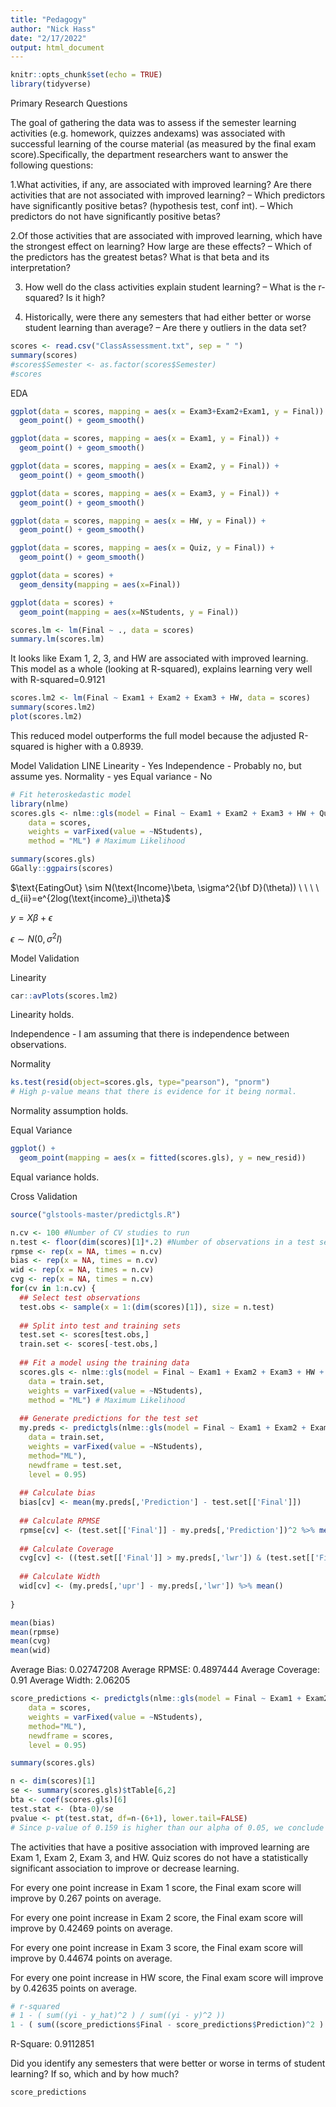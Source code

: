 ```yaml
---
title: "Pedagogy"
author: "Nick Hass"
date: "2/17/2022"
output: html_document
---
```


```r
knitr::opts_chunk$set(echo = TRUE)
library(tidyverse)
```

Primary Research Questions

The goal of gathering the data was to assess if the semester learning activities (e.g. homework, quizzes andexams) was associated with successful learning of the course material (as measured by the final exam score).Specifically, the department researchers want to answer the following questions:

1.What activities, if any, are associated with improved learning?  Are there activities that are not associated with improved learning?
-- Which predictors have significantly positive betas? (hypothesis test, conf int).
-- Which predictors do not have significantly positive betas?

2.Of those activities that are associated with improved learning, which have the strongest effect on learning? How large are these effects?
-- Which of the predictors has the greatest betas? What is that beta and its interpretation?

3. How well do the class activities explain student learning?
-- What is the r-squared? Is it high?

4. Historically, were there any semesters that had either better or worse student learning than average?
-- Are there y outliers in the data set?

```r
scores <- read.csv("ClassAssessment.txt", sep = " ")
summary(scores)
#scores$Semester <- as.factor(scores$Semester)
#scores
```

EDA
```r
ggplot(data = scores, mapping = aes(x = Exam3+Exam2+Exam1, y = Final)) +
  geom_point() + geom_smooth()

ggplot(data = scores, mapping = aes(x = Exam1, y = Final)) +
  geom_point() + geom_smooth()

ggplot(data = scores, mapping = aes(x = Exam2, y = Final)) +
  geom_point() + geom_smooth()

ggplot(data = scores, mapping = aes(x = Exam3, y = Final)) +
  geom_point() + geom_smooth()

ggplot(data = scores, mapping = aes(x = HW, y = Final)) +
  geom_point() + geom_smooth()

ggplot(data = scores, mapping = aes(x = Quiz, y = Final)) +
  geom_point() + geom_smooth()

ggplot(data = scores) +
  geom_density(mapping = aes(x=Final))

ggplot(data = scores) +
  geom_point(mapping = aes(x=NStudents, y = Final))
```


```r
scores.lm <- lm(Final ~ ., data = scores)
summary.lm(scores.lm)
```
It looks like Exam 1, 2, 3, and HW are associated with improved learning.
This model as a whole (looking at R-squared), explains learning very well with R-squared=0.9121

```r
scores.lm2 <- lm(Final ~ Exam1 + Exam2 + Exam3 + HW, data = scores)
summary(scores.lm2)
plot(scores.lm2)
```

This reduced model outperforms the full model because the adjusted R-squared is higher with a 0.8939.

Model Validation
LINE
Linearity - Yes
Independence - Probably no, but assume yes.
Normality - yes
Equal variance - No


```r
# Fit heteroskedastic model
library(nlme)
scores.gls <- nlme::gls(model = Final ~ Exam1 + Exam2 + Exam3 + HW + Quiz + Semester, 
    data = scores, 
    weights = varFixed(value = ~NStudents),
    method = "ML") # Maximum Likelihood

summary(scores.gls)
GGally::ggpairs(scores)
```

$\text{EatingOut} \sim N(\text{Income}\beta, \sigma^2{\bf D}(\theta)) \ \ \ \  d_{ii}=e^{2log(\text{income}_i)\theta}$  


$y = X\beta + \epsilon$

$\epsilon \sim N(0, \sigma^2I)$


Model Validation

Linearity
```r
car::avPlots(scores.lm2)
```
Linearity holds.

Independence - I am assuming that there is independence between observations.

Normality
```r
ks.test(resid(object=scores.gls, type="pearson"), "pnorm")
# High p-value means that there is evidence for it being normal.
```

Normality assumption holds.

Equal Variance
```r
ggplot() + 
  geom_point(mapping = aes(x = fitted(scores.gls), y = new_resid))
```

Equal variance holds.


Cross Validation

```r
source("glstools-master/predictgls.R")

n.cv <- 100 #Number of CV studies to run
n.test <- floor(dim(scores)[1]*.2) #Number of observations in a test set 
rpmse <- rep(x = NA, times = n.cv)
bias <- rep(x = NA, times = n.cv)
wid <- rep(x = NA, times = n.cv)
cvg <- rep(x = NA, times = n.cv)
for(cv in 1:n.cv) {
  ## Select test observations
  test.obs <- sample(x = 1:(dim(scores)[1]), size = n.test)
  
  ## Split into test and training sets
  test.set <- scores[test.obs,]
  train.set <- scores[-test.obs,]
  
  ## Fit a model using the training data
  scores.gls <- nlme::gls(model = Final ~ Exam1 + Exam2 + Exam3 + HW + Quiz + Semester, 
    data = train.set, 
    weights = varFixed(value = ~NStudents),
    method = "ML") # Maximum Likelihood
  
  ## Generate predictions for the test set
  my.preds <- predictgls(nlme::gls(model = Final ~ Exam1 + Exam2 + Exam3 + HW + Quiz + Semester, 
    data = train.set, 
    weights = varFixed(value = ~NStudents),
    method="ML"),
    newdframe = test.set,
    level = 0.95)
  
  ## Calculate bias
  bias[cv] <- mean(my.preds[,'Prediction'] - test.set[['Final']])
  
  ## Calculate RPMSE
  rpmse[cv] <- (test.set[['Final']] - my.preds[,'Prediction'])^2 %>% mean() %>% sqrt()
  
  ## Calculate Coverage
  cvg[cv] <- ((test.set[['Final']] > my.preds[,'lwr']) & (test.set[['Final']] < my.preds[,'upr'])) %>% mean()
  
  ## Calculate Width
  wid[cv] <- (my.preds[,'upr'] - my.preds[,'lwr']) %>% mean()
  
}
```

```r
mean(bias)
mean(rpmse)
mean(cvg)
mean(wid)
```

Average Bias: 0.02747208
Average RPMSE: 0.4897444
Average Coverage: 0.91
Average Width: 2.06205

```r
score_predictions <- predictgls(nlme::gls(model = Final ~ Exam1 + Exam2 + Exam3 + HW + Quiz + Semester, 
    data = scores, 
    weights = varFixed(value = ~NStudents),
    method="ML"),
    newdframe = scores,
    level = 0.95)
```

```r
summary(scores.gls)

n <- dim(scores)[1]
se <- summary(scores.gls)$tTable[6,2]
bta <- coef(scores.gls)[6]
test.stat <- (bta-0)/se
pvalue <- pt(test.stat, df=n-(6+1), lower.tail=FALSE)
# Since p-value of 0.159 is higher than our alpha of 0.05, we conclude that Quizzes do not impact learning.
```

The activities that have a positive association with improved learning are Exam 1, Exam 2, Exam 3, and HW. Quiz scores do not have a statistically significant association to improve or decrease learning.

For every one point increase in Exam 1 score, the Final exam score will improve by 0.267 points on average. 

For every one point increase in Exam 2 score, the Final exam score will improve by 0.42469 points on average. 

For every one point increase in Exam 3 score, the Final exam score will improve by 0.44674 points on average. 

For every one point increase in HW score, the Final exam score will improve by 0.42635 points on average. 


```r
# r-squared
# 1 - ( sum((yi - y_hat)^2 ) / sum((yi - y)^2 ))
1 - ( sum((score_predictions$Final - score_predictions$Prediction)^2 ) / sum((score_predictions$Final - mean(score_predictions$Final))^2 ))
```

R-Square: 0.9112851


Did you identify any semesters that were better or worse in terms of student learning? If so, which and by how much?
```r
score_predictions
```

